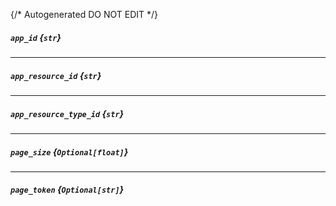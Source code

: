 {/* Autogenerated DO NOT EDIT  */}
##### `app_id` *{`str`}*

---
##### `app_resource_id` *{`str`}*

---
##### `app_resource_type_id` *{`str`}*

---
##### `page_size` *{`Optional[float]`}*

---
##### `page_token` *{`Optional[str]`}*


